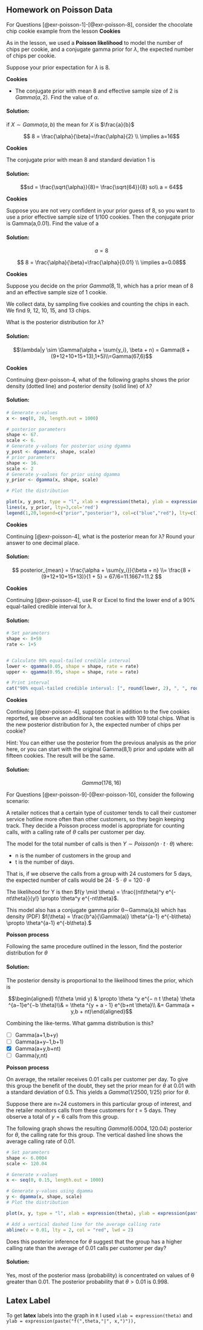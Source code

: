
## Homework on Poisson Data

For Questions [@exr-poisson-1]-[@exr-poisson-8], consider the chocolate chip cookie example from the lesson [**Cookies**]{.column-margin}

As in the lesson, we used a **Poisson likelihood** to model the number of chips per cookie, and a conjugate gamma prior for $\lambda$, the expected number of chips per cookie.

Suppose your prior expectation for $\lambda$ is 8.

::: {#exr-poisson-1}
[**Cookies**]{.column-margin}

-   The conjugate prior with mean 8 and effective sample size of 2 is $Gamma(a,2)$. Find the value of $\alpha$.
:::

::: {.solution .callout-tip collapse="true"}
#### Solution:

if $X \sim Gamma(a,b)$ the mean for $X$ is $\frac{a}{b}$

$$ 8 = \frac{\alpha}{\beta}=\frac{\alpha}{2} \\ \implies a=16$$
:::

::: {#exr-poisson-2}
[**Cookies**]{.column-margin}

The conjugate prior with mean 8 and standard deviation 1 is
:::

::: {.solution .callout-tip collapse="true"}
#### Solution:

$$sd = \frac{\sqrt{\alpha}}{8}= \frac{\sqrt{64}}{8} so\\ a = 64$$
:::

::: {#exr-poisson-3}
[**Cookies**]{.column-margin}

Suppose you are not very confident in your prior guess of 8, so you want to use a prior effective sample size of 1/100 cookies. Then the conjugate prior is Gamma(a,0.01). Find the value of a
:::

::: {.solution .callout-tip collapse="true"}
#### Solution:

$$a=8$$

$$ 8 = \frac{\alpha}{\beta}=\frac{\alpha}{0.01} \\ \implies a=0.08$$
:::

::: {#exr-poisson-4}
[**Cookies**]{.column-margin}

Suppose you decide on the prior $Gamma(8, 1)$, which has a prior mean of 8 and an effective sample size of 1 cookie.

We collect data, by sampling five cookies and counting the chips in each. We find 9, 12, 10, 15, and 13 chips.

What is the posterior distribution for $λ$?
:::

::: {.solution .callout-tip collapse="true"}
#### Solution:

$$\lambda|y \sim \Gamma(\alpha + \sum{y_i}, \beta + n) = Gamma(8 + (9+12+10+15+13),1+5)\\=Gamma(67,6)$$
:::

::: {#exr-poisson-5}
[**Cookies**]{.column-margin}

Continuing @exr-poisson-4, what of the following graphs shows the prior density (dotted line) and posterior density (solid line) of λ?
:::

::: {.solution .callout-tip collapse="true"}
#### Solution:

```r
# Generate x-values
x <- seq(0, 20, length.out = 1000)

# posterior parameters
shape <- 67.
scale <- 6.
# Generate y-values for posterior using dgamma
y_post <- dgamma(x, shape, scale)
# prior parameters
shape <- 16.
scale <- 2
# Generate y-values for prior using dgamma
y_prior <- dgamma(x, shape, scale)

# Plot the distribution

plot(x, y_post, type = "l", xlab = expression(theta), ylab = expression(paste("f(",theta,"|", x,")")),  main = "Gamma Distribution", xlim = c(0, 20),lty=1,col='blue')
lines(x, y_prior, lty=3,col='red')
legend(1,20,legend=c("prior","posterior"), col=c("blue","red"), lty=c(1,3), ncol=1)
```
:::

::: {#exr-poisson-6}
[**Cookies**]{.column-margin}

Continuing [@exr-poisson-4], what is the posterior mean for λ? Round your answer to one decimal place.
:::

::: {.solution .callout-tip collapse="true"}
#### Solution:

$$
posterior_{mean} = \frac{\alpha + \sum{y_i}}{\beta + n} 
\\= \frac{8 + (9+12+10+15+13)}{1 + 5} = 67/6=11.1667=11.2
$$
:::

::: {#exr-poisson-7}
[**Cookies**]{.column-margin}

Continuing [@exr-poisson-4], use R or Excel to find the lower end of a 90% equal-tailed credible interval for λ.
:::

::: {.solution .callout-tip collapse="true"}
#### Solution:

```R
# Set parameters
shape <- 8+59
rate <- 1+5


# Calculate 90% equal-tailed credible interval
lower <- qgamma(0.05, shape = shape, rate = rate)
upper <- qgamma(0.95, shape = shape, rate = rate)

# Print interval
cat("90% equal-tailed credible interval: [", round(lower, 2), ", ", round(upper, 2), "]\n")

```
:::

::: {#exr-poisson-8}
[**Cookies**]{.column-margin}

Continuing [@exr-poisson-4], suppose that in addition to the five cookies reported, we observe an additional ten cookies with 109 total chips. What is the new posterior distribution for λ, the expected number of chips per cookie?

Hint: You can either use the posterior from the previous analysis as the prior here, or you can start with the original Gamma(8,1) prior and update with all fifteen cookies. The result will be the same.
:::

::: {.solution .callout-tip collapse="true"}
#### Solution:

$$Gamma(176, 16)$$
:::

For Questions [@exr-poisson-9]-[@exr-poisson-10], consider the following scenario:

A retailer notices that a certain type of customer tends to call their customer service hotline more often than other customers, so they begin keeping track. They decide a Poisson process model is appropriate for counting calls, with a calling rate of $θ$ calls per customer per day.

The model for the total number of calls is then $Y \sim Poisson(n \cdot t \cdot \theta)$ where:

-   n is the number of customers in the group and
-   t is the number of days.

That is, if we observe the calls from a group with 24 customers for 5 days, the expected number of calls would be $24\cdot 5\cdot \theta = 120\cdot \theta$

The likelihood for Y is then $f(y \mid \theta) = \frac{(nt\theta)^y e^{-nt\theta}}{y!} \propto \theta^y e^{-nt\theta}$.

This model also has a conjugate gamma prior θ∼Gamma(a,b) which has density (PDF) $f(\theta) = \frac{b^a}{\Gamma(a)} \theta^{a-1} e^{-b\theta} \propto \theta^{a-1} e^{-b\theta}.$

::: {#exr-poisson-9}
[**Poisson process**]{.column-margin}

Following the same procedure outlined in the lesson, find the posterior distribution for $\theta$
:::

::: {.solution .callout-tip collapse="true"}
#### Solution:

The posterior density is proportional to the likelihood times the prior, which is

$$\begin{aligned} f(\theta \mid y) & \propto \theta ^y e^{− n t \theta} \theta ^{a−1}e^{−b \theta}\\& = \theta ^{y + a - 1} e^{b+nt \theta}\\ &= Gamma(a + y,b + nt)\end{aligned}$$

Combining the like-terms. What gamma distribution is this?

-   [ ] Gamma(a+1,b+y)
-   [ ] Gamma(a+y−1,b+1)
-   [x] Gamma(a+y,b+nt)
-   [ ] Gamma(y,nt)
:::

::: {#exr-poisson-10}
[**Poisson process**]{.column-margin}

On average, the retailer receives 0.01 calls per customer per day. To give this group the benefit of the doubt, they set the prior mean for $θ$ at $0.01$ with a standard deviation of $0.5$. This yields a $Gamma( 1/2500,1/25)$ prior for $θ$.

Suppose there are n=24 customers in this particular group of interest, and the retailer monitors calls from these customers for $t=5$ days. They observe a total of $y=6$ calls from this group.

The following graph shows the resulting $Gamma(6.0004,120.04)$ posterior for $θ$, the calling rate for this group. The vertical dashed line shows the average calling rate of $0.01$.

```R

# Set parameters
shape <- 6.0004
scale <- 120.04

# Generate x-values
x <- seq(0, 0.15, length.out = 1000)

# Generate y-values using dgamma
y <- dgamma(x, shape, scale)
# Plot the distribution

plot(x, y, type = "l", xlab = expression(theta), ylab = expression(paste("f(",theta,"|", x,")")),  main = "Gamma Distribution", xlim = c(0, 0.15))

# Add a vertical dashed line for the average calling rate
abline(v = 0.01, lty = 2, col = "red", lwd = 2)
```

Does this posterior inference for $θ$ suggest that the group has a higher calling rate than the average of $0.01$ calls per customer per day?
:::

::: {.solution .callout-tip collapse="true"}
#### Solution:

Yes, most of the posterior mass (probability) is concentrated on values of θ greater than 0.01. The posterior probability that $θ > 0.01$ is 0.998.
:::

::: callout-tip
## Latex Label

To get **latex** labels into the graph in `R` I used `xlab = expression(theta)` and `ylab = expression(paste("f(",theta,"|", x,")")),`
:::
